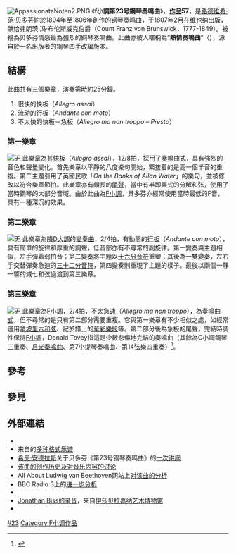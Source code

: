 [[File:AppassionataNoten2.PNG|thumb]]
《'''f小調第23号鋼琴奏鳴曲'''》，'''[[作品号|作品]]57'''，是[[路德维希·范·贝多芬|路德维希·范·贝多芬]]約於1804年至1806年創作的[[钢琴|钢琴]][[奏鸣曲|奏鸣曲]]，于1807年2月在[[维也纳|维也纳]]出版，献给弗朗茨·冯·布伦斯威克伯爵（Count Franz von Brunswick，1777-1849）。被視為贝多芬情感最為強烈的鋼琴奏鳴曲。此曲亦被人暱稱為“'''熱情奏鳴曲'''”（{{lang|it|'''''Appassionata'''''}}），源自於一名出版者的鋼琴四手改編版本。

==結構==
{{Listen|filename=|filename2=|filename3=|title=I. Allegro assai|title2=II. Andante con moto|title3=III. Allegro ma non troppo – Presto|description3=由[[阿图尔·施纳贝尔|阿图尔·施纳贝尔]]演奏}}
此曲共有三個樂章，演奏需時約25分鐘。

# 很快的快板（''Allegro assai''）
# 流动的行板（''Andante con moto''）
# 不太快的快板－急板（''Allegro ma non troppo – Presto''）

===第一樂章===
[[File:Piano-sonata-23-Beethoven-introduction.svg|无]]
此樂章為[[行板|甚快板]]（''Allegro assai''），12/8拍，採用了[[奏鳴曲式|奏鳴曲式]]，具有強烈的音色和聲量變化。首先樂章以平靜的八度樂句開始，緊接着的是高一個半音的重複。第二主題引用了英國民歌「''On the Banks of Allan Water''」的樂句，並被修改以符合樂章節拍。此樂章亦有頗長的[[尾聲|尾聲]]，當中有半即興式的分解和弦，使用了當時鋼琴的大部分音域。由於此曲為[[F小調|F小調]]，貝多芬亦經常使用當時最低的F音，具有一種深沉的效果。

===第二樂章===
[[File:Sonata_No._23_2st_Movement.png|无]]
此樂章為[[降D大調|降D大調]]的[[變奏曲|變奏曲]]，2/4拍，有動態的[[行板|行板]]（''Andante con moto''），具有簡單的旋律和厚重的調聲，低音部亦有不尋常的副旋律。第一變奏與主題相似，左手彈着弱拍音；第二變奏將主題以[[十六分音符|十六分音符]]重塑；其後為一雙變奏，左右手交替彈奏急速的[[三十二分音符|三十二分音符]]，第四變奏則重現了主題的樣子。最後以兩個一靜一響的減七和弦過渡到第三樂章。

===第三樂章===
[[File:Beethoven_Piano_Sonata_Op._57,_third_movement_bars_20-27.png|无]]
此樂章為[[F小調|F小調]]，2/4拍，不太急速（''Allegro ma non troppo''），為[[奏鳴曲式|奏鳴曲式]]，但不尋常的是只有第二部分需要重複。它與第一樂章有不少相似之處，如經常運用[[拿坡里六和弦|拿坡里六和弦]]、記於譜上的[[華彩樂段|華彩樂段]]等。第二部分後為急板的尾聲，完結時調性保持[[F小調|F小調]]，Donald Tovey指這是少數悲傷地完結的奏鳴曲（其餘為C小調鋼琴三重奏、[[第14鋼琴奏鳴曲_(貝多芬)|月光奏鳴曲]]、第7小提琴奏鳴曲、第14弦樂四重奏）<ref>{{cite book|last=Tovey|first=Donald Francis|title=A Companion to Beethoven's Pianoforte Sonatas|year=1931, 1998|publisher=The Associated Board of the Royal Schools of Music|location=London, UK|isbn=1-86096-086-3|pages=169}}</ref>。

==參考==
{{reflist}}

== 參見 ==
{{portal|古典音樂}}

== 外部連結 ==
* {{IMSLP2|work=Piano Sonata No.23, Op.57 (Beethoven, Ludwig van)|cname=贝多芬《第23号钢琴奏鸣曲》}}
* 来自{{le|乌托邦计划|Mutopia Project}}的[http://www.mutopiaproject.org/cgibin/make-table.cgi?searchingfor=passionata 多种格式乐谱] {{Wayback|url=http://www.mutopiaproject.org/cgibin/make-table.cgi?searchingfor=passionata |date=20210119060736 }}
*[[希夫·安德拉斯|希夫·安德拉斯]]关于贝多芬《第23号钢琴奏鸣曲》的[http://download.guardian.co.uk/sys-audio/Arts/Culture/2006/12/05/02_23fminop57.mp3 一次讲座] {{Wayback|url=http://download.guardian.co.uk/sys-audio/Arts/Culture/2006/12/05/02_23fminop57.mp3 |date=20210403092211 }}
*[https://web.archive.org/web/20150924084743/http://www.raptusassociation.org/son23e.html 该曲的创作历史及对音乐内容的讨论]{{en}}
*All About Ludwig van Beethoven网站上[https://web.archive.org/web/20161201182928/http://www.all-about-beethoven.com/apasionata.html 对该曲的分析]{{en}}
*BBC Radio 3上的[http://www.bbc.co.uk/radio3/classical/pizarro/sonata23.shtml 进一步分析] {{Wayback|url=http://www.bbc.co.uk/radio3/classical/pizarro/sonata23.shtml |date=20201109011607 }}{{en}}
*{{cite AV media notes|url=http://www.hyperion-records.co.uk/notes/67518-B.pdf|last=Hewitt|first=Angela|title=Liner Notes to Beethoven: Piano Sonatas Opp 10/3, 7 & 57|publisher=Hyperion Records|type=CD|id=CDA67518|year=2006|access-date=2021-02-28|archive-date=2019-09-30|archive-url=https://web.archive.org/web/20190930080847/http://www.hyperion-records.co.uk/notes/67518-B.pdf|dead-url=no}}
*[http://traffic.libsyn.com/gardnermuseum/beethoven_op57.mp3 Jonathan Biss的录音]，来自[[伊莎貝拉嘉納藝術博物館|伊莎贝拉嘉纳艺术博物馆]]
* {{Wikiquotelang-inline|en|Piano Sonata No. 23 (Beethoven)|贝多芬《第23号钢琴奏鸣曲》}}

{{貝多芬鋼琴獨奏曲}}
{{Authority control}}
[[Category:貝多芬鋼琴奏鳴曲|#23]]
[[Category:F小调作品|Category:F小调作品]]